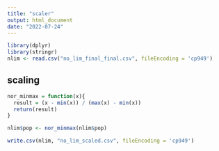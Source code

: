 ---
title: "scaler"
output: html_document
date: "2022-07-24"
---

```{r setup, include=FALSE}
library(dplyr)
library(stringr)
nlim <- read.csv("no_lim_final_final.csv", fileEncoding = 'cp949')
```

## scaling
```{r sc}
nor_minmax = function(x){
  result = (x - min(x)) / (max(x) - min(x))
  return(result)
}

nlim$pop <- nor_minmax(nlim$pop)

write.csv(nlim, "no_lim_scaled.csv", fileEncoding = 'cp949')
```

